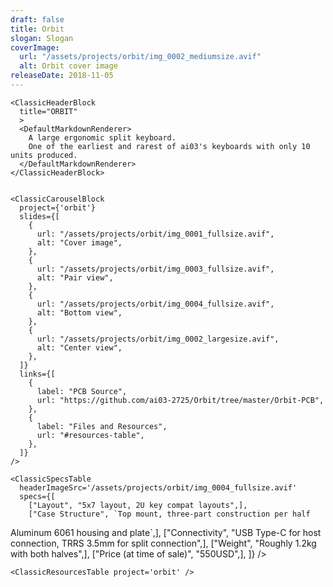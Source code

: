 ```yaml
---
draft: false
title: Orbit
slogan: Slogan
coverImage:
  url: "/assets/projects/orbit/img_0002_mediumsize.avif"
  alt: Orbit cover image
releaseDate: 2018-11-05
---
```


<DefaultLayout title={frontmatter.title}>

  <ClassicBlurredHeader src={frontmatter.coverImage.url} />

  <div class="container mx-auto">

    <ClassicHeaderBlock 
      title="ORBIT"
      >
      <DefaultMarkdownRenderer>
        A large ergonomic split keyboard.  
        One of the earliest and rarest of ai03's keyboards with only 10 units produced.
      </DefaultMarkdownRenderer>
    </ClassicHeaderBlock>


    <ClassicCarouselBlock 
      project={'orbit'} 
      slides={[
        {
          url: "/assets/projects/orbit/img_0001_fullsize.avif",
          alt: "Cover image",
        },
        {
          url: "/assets/projects/orbit/img_0003_fullsize.avif",
          alt: "Pair view",
        },
        {
          url: "/assets/projects/orbit/img_0004_fullsize.avif",
          alt: "Bottom view",
        },
        {
          url: "/assets/projects/orbit/img_0002_largesize.avif",
          alt: "Center view",
        },
      ]} 
      links={[
        {
          label: "PCB Source",
          url: "https://github.com/ai03-2725/Orbit/tree/master/Orbit-PCB",
        },
        {
          label: "Files and Resources",
          url: "#resources-table",
        },
      ]}
    />

    <ClassicSpecsTable 
      headerImageSrc='/assets/projects/orbit/img_0004_fullsize.avif' 
      specs={[
        ["Layout", "5x7 layout, 2U key compat layouts",],
        ["Case Structure", `Top mount, three-part construction per half  
Aluminum 6061 housing and plate`,],
        ["Connectivity", "USB Type-C for host connection, TRRS 3.5mm for split connection",],
        ["Weight", "Roughly 1.2kg with both halves",],
        ["Price (at time of sale)", "550USD",],
    ]} />

    <ClassicResourcesTable project='orbit' />

  </div>

</DefaultLayout>